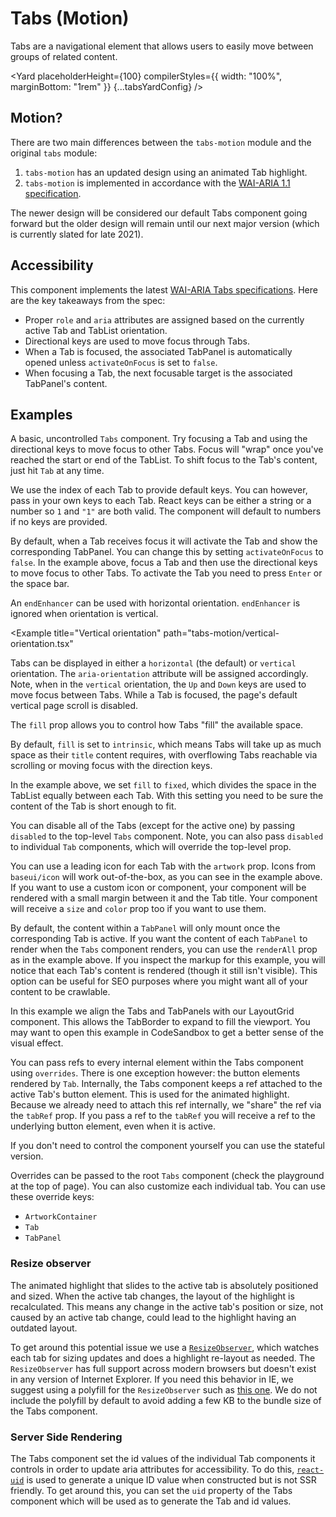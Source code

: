 <!--
Copyright (c) Uber Technologies, Inc.

This source code is licensed under the MIT license found in the
LICENSE file in the root directory of this source tree.
-->







# Tabs (Motion)

Tabs are a navigational element that allows users to easily move between groups of related content.

<Yard
  placeholderHeight={100}
  compilerStyles={{ width: "100%", marginBottom: "1rem" }}
  {...tabsYardConfig}
/>

## Motion?

There are two main differences between the `tabs-motion` module and the original `tabs` module:

1. `tabs-motion` has an updated design using an animated Tab highlight.
2. `tabs-motion` is implemented in accordance with the [WAI-ARIA 1.1 specification](https://www.w3.org/TR/wai-aria-practices-1.1/#tabpanel).

The newer design will be considered our default Tabs component going forward but the older design will remain until our next major version (which is currently slated for late 2021).

## Accessibility

This component implements the latest [WAI-ARIA Tabs specifications](https://www.w3.org/TR/wai-aria-practices-1.1/#tabpanel). Here are the key takeaways from the spec:

- Proper `role` and `aria` attributes are assigned based on the currently active Tab and TabList orientation.
- Directional keys are used to move focus through Tabs.
- When a Tab is focused, the associated TabPanel is automatically opened unless `activateOnFocus` is set to `false`.
- When focusing a Tab, the next focusable target is the associated TabPanel's content.

## Examples

<Example title="Basics" path="tabs-motion/basic.tsx">
  <BasicExample />
</Example>

A basic, uncontrolled `Tabs` component. Try focusing a Tab and using the directional keys to move focus to other Tabs. Focus will "wrap" once you've reached the start or end of the TabList. To shift focus to the Tab's content, just hit `Tab` at any time.

<Example title="Keys" path="tabs-motion/keys.tsx">
  <KeysExample />
</Example>

We use the index of each Tab to provide default keys. You can however, pass in your own keys to each Tab. React keys can be either a string or a number so `1` and `"1"` are both valid. The component will default to numbers if no keys are provided.

<Example title="Keyboard activation" path="tabs-motion/keyboard-activation.tsx">
  <KeyboardActivationExample />
</Example>

By default, when a Tab receives focus it will activate the Tab and show the corresponding TabPanel. You can change this by setting `activateOnFocus` to `false`. In the example above, focus a Tab and then use the directional keys to move focus to other Tabs. To activate the Tab you need to press `Enter` or the space bar.

<Example title="End Enhancer" path="tabs-motion/enhancer.tsx">
  <EndEnhancer />
</Example>

An `endEnhancer` can be used with horizontal orientation. `endEnhancer` is ignored when orientation is vertical.

<Example
  title="Vertical orientation"
  path="tabs-motion/vertical-orientation.tsx"
>
  <VerticalOrientationExample />
</Example>

Tabs can be displayed in either a `horizontal` (the default) or `vertical` orientation. The `aria-orientation` attribute will be assigned accordingly. Note, when in the `vertical` orientation, the `Up` and `Down` keys are used to move focus between Tabs. While a Tab is focused, the page's default vertical page scroll is disabled.

<Example title="Fixed fill" path="tabs-motion/fixed.tsx">
  <FixedExample />
</Example>

The `fill` prop allows you to control how Tabs "fill" the available space.

By default, `fill` is set to `intrinsic`, which means Tabs will take up as much space as their `title` content requires, with overflowing Tabs reachable via scrolling or moving focus with the direction keys.

In the example above, we set `fill` to `fixed`, which divides the space in the TabList equally between each Tab. With this setting you need to be sure the content of the Tab is short enough to fit.

<Example title="Disabled" path="tabs-motion/disabled.tsx">
  <DisabledExample />
</Example>

You can disable all of the Tabs (except for the active one) by passing `disabled` to the top-level `Tabs` component. Note, you can also pass `disabled` to individual `Tab` components, which will override the top-level prop.

<Example title="Leading icon" path="tabs-motion/artwork.tsx">
  <ArtworkExample />
</Example>

You can use a leading icon for each Tab with the `artwork` prop. Icons from `baseui/icon` will work out-of-the-box, as you can see in the example above. If you want to use a custom icon or component, your component will be rendered with a small margin between it and the Tab title. Your component will receive a `size` and `color` prop too if you want to use them.

<Example title="Rendering & SEO" path="tabs-motion/renderAll.tsx">
  <RenderAllExample />
</Example>

By default, the content within a `TabPanel` will only mount once the corresponding Tab is active. If you want the content of each `TabPanel` to render when the `Tabs` component renders, you can use the `renderAll` prop as in the example above. If you inspect the markup for this example, you will notice that each Tab's content is rendered (though it still isn't visible). This option can be useful for SEO purposes where you might want all of your content to be crawlable.

<Example title="Alignment" path="tabs-motion/alignment.tsx">
  <AlignmentExample />
</Example>

In this example we align the Tabs and TabPanels with our LayoutGrid component. This allows the TabBorder to expand to fill the viewport. You may want to open this example in CodeSandbox to get a better sense of the visual effect.

<Example title="Refs" path="tabs-motion/refs.tsx">
  <RefsExample />
</Example>

You can pass refs to every internal element within the Tabs component using `overrides`. There is one exception however: the button elements rendered by `Tab`. Internally, the Tabs component keeps a ref attached to the active Tab's button element. This is used for the animated highlight. Because we already need to attach this ref internally, we "share" the ref via the `tabRef` prop. If you pass a ref to the `tabRef` you will receive a ref to the underlying button element, even when it is active.

<Example title="Stateful" path="tabs-motion/stateful.tsx">
  <StatefulExample />
</Example>

If you don't need to control the component yourself you can use the stateful version.

<Example title="Tab Overrides" path="tabs-motion/tab-override.tsx">
  <TabOverrideExample />
</Example>

Overrides can be passed to the root `Tabs` component (check the playground at the top of page). You can also customize each individual tab. You can use these override keys:

- `ArtworkContainer`
- `Tab`
- `TabPanel`

### Resize observer

The animated highlight that slides to the active tab is absolutely positioned and sized. When the active tab changes, the layout of the highlight is recalculated. This means any change in the active tab's position or size, not caused by an active tab change, could lead to the highlight having an outdated layout.

To get around this potential issue we use a [`ResizeObserver`](https://developer.mozilla.org/en-US/docs/Web/API/ResizeObserver), which watches each tab for sizing updates and does a highlight re-layout as needed. The `ResizeObserver` has full support across modern browsers but doesn't exist in any version of Internet Explorer. If you need this behavior in IE, we suggest using a polyfill for the `ResizeObserver` such as [this one](https://github.com/juggle/resize-observer). We do not include the polyfill by default to avoid adding a few KB to the bundle size of the Tabs component.

### Server Side Rendering

The Tabs component set the id values of the individual Tab components it controls in order to update aria attributes for accessibility. To do this, [`react-uid`](https://www.npmjs.com/package/react-uid) is used to generate a unique ID value when constructed but is not SSR friendly. To get around this, you can set the `uid` property of the Tabs component which will be used as to generate the Tab and id values.

<Exports component={TabsExports} title="Exports" path="baseui/tabs-motion" />

